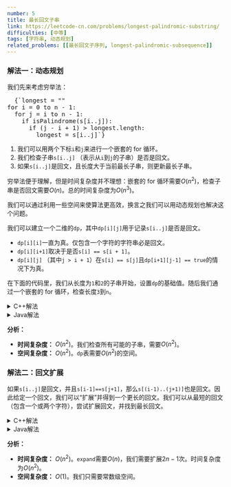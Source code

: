 ```yaml
---
number: 5
title: 最长回文子串
link: https://leetcode-cn.com/problems/longest-palindromic-substring/
difficulties: [中等]
tags: [字符串, 动态规划]
related_problems: [[最长回文子序列, longest-palindromic-subsequence]]
---
```


<h3 id="solution_1">解法一：动态规划</h3>

我们先来考虑穷举法：

<pre class="pseudo-code">
  {`longest = ""
for i = 0 to n - 1:
  for j = i to n - 1:
    if isPalindrome(s[i..j]):
      if (j - i + 1) > longest.length:
        longest = s[i..j]`}
</pre>

1. 我们可以用两个下标`i`和`j`来进行一个嵌套的 for 循环。
2. 我们检查子串`s[i..j]` （表示从`i`到`j`的子串）是否是回文。
3. 如果`s[i..j]`是回文，且长度大于当前最长子串，则更新最长子串。

穷举法便于理解，但是时间复杂度并不理想：嵌套的 for 循环需要$O(n^2)$，检查子串是否回文需要$O(n)$。总的时间复杂度为$O(n^3)$。

我们可以通过利用一些空间来使算法更高效，换言之我们可以用动态规划也解决这个问题。

我们可以建立一个二维的`dp`，其中`dp[i][j]`用于记录`s[i..j]`是否是回文。

- `dp[i][i]`一直为真。仅包含一个字符的字符串必是回文。
- `dp[i][i+1]`取决于是否`s[i] == s[i + 1]`。
- `dp[i][j]` （其中`j > i + 1`）在`s[i] == s[j]`且`dp[i+1][j-1] == true`的情况下为真。

在下面的代码里，我们从长度为`1`和`2`的子串开始，设置`dp`的基础值。随后我们通过一个嵌套的 for 循环，检查长度`3`到`n`。

<details class="code-details">
    <summary>C++解法</summary>

```cpp
class Solution {
public:
    string longestPalindrome(string s) {
        int n = s.length();
        vector<vector<bool>> dp(n, vector<bool>(n, false));

        // length == 1
        string longest = s.substr(0, 1);
        for (int i = 0; i < n; i++) {
            dp[i][i] = true;
        }

        // length == 2
        for (int i = 0; i < n - 1; i++) {
            if (s[i] == s[i + 1]) {
                dp[i][i + 1] = true;
                if (longest.length() == 1) {
                    longest = s.substr(i, 2);
                }
            }
        }

        // length == 3 to n
        for (int len = 3; len <= n; len++) {
            for (int i = 0; i < n - len + 1; i++) {
                int j = i + len - 1;
                if (s[i] == s[j] && dp[i+1][j-1]) {
                    dp[i][j] = true;
                    if (longest.length() < len) {
                        longest = s.substr(i, len);
                    }
                }
            }
        }

        return longest;
    }
};
```

</details>

<details class="code-details">
    <summary>Java解法</summary>

```java
class Solution {
    public String longestPalindrome(String s) {
        int n = s.length();

        boolean[][] dp = new boolean[n][n];

        // length == 1
        String longest = s.substring(0, 1);
        for (int i = 0; i < n; i++) {
            dp[i][i] = true;
        }

        // length == 2
        for (int i = 0; i < n - 1; i++) {
            if (s.charAt(i) == s.charAt(i + 1)) {
                dp[i][i + 1] = true;
                if (longest.length() == 1) {
                    longest = s.substring(i, i + 2);
                }
            }
        }

        // length == 3 to n
        for (int len = 3; len <= n; len++) {
            for (int i = 0; i < n - len + 1; i++) {
                int j = i + len - 1;
                if (s.charAt(i) == s.charAt(j) && dp[i+1][j-1]) {
                    dp[i][j] = true;
                    if (len > longest.length()) {
                        longest = s.substring(i, j + 1);
                    }
                }
            }
        }

        return longest;
    }
}
```

</details>

**分析：**

- **时间复杂度：** $O(n^2)$。我们检查所有可能的子串，需要$O(n^2)$。
- **空间复杂度：** $O(n^2)$。`dp`表需要$O(n^2)$的空间。

<h3 id="solution_2">解法二：回文扩展</h3>

如果`s[i..j]`是回文，并且`s[i-1]==s[j+1]`，那么`s[(i-1)..(j+1)]`也是回文。因此给定一个回文，我们可以“扩展”并得到一个更长的回文。我们可以从最短的回文（包含一个或两个字符），尝试扩展回文，并找到最长回文。

<details class="code-details">
    <summary>C++解法</summary>

```cpp
class Solution {
private:
    void expand(string& s, int i, int j, string& longest) {
        int n = s.length();
        while (i > 0 && j < n - 1 && s[i - 1] == s[j + 1]) {
            i--;
            j++;
        }

        int len = j - i + 1;
        if (len > longest.length()) {
            longest = s.substr(i, len);
        }
    }

public:
    string longestPalindrome(string s) {
        string longest = "";
        int n = s.length();

        for (int i = 0; i < n; i++) {
            expand(s, i, i, longest);
            if (i < n - 1 && s[i] == s[i + 1]) {
                expand(s, i, i + 1, longest);
            }
        }

        return longest;
    }
};
```

</details>

<details class="code-details">
    <summary>Java解法</summary>

```java
class Solution {
    private String longest = "";

    private void expand(String s, int i, int j) {
        int n = s.length();

        while (i > 0 && j < n - 1 && s.charAt(i - 1) == s.charAt(j + 1)) {
            i--;
            j++;
        }

        int len = j - i + 1;
        if (len > longest.length()) {
            longest = s.substring(i, j + 1);
        }
    }

    public String longestPalindrome(String s) {
        int n = s.length();
        for (int i = 0; i < n; i++) {
            expand(s, i, i);
            if (i < n - 1 && s.charAt(i) == s.charAt(i + 1)) {
                expand(s, i, i + 1);
            }
        }

        return longest;
    }
}
```

</details>

**分析：**

- **时间复杂度：** $O(n^2)$。`expand`需要$O(n)$，我们需要扩展$2n-1$次。时间复杂度为$O(n^2)$。
- **空间复杂度：** $O(1)$。我们只需要常数级空间。
